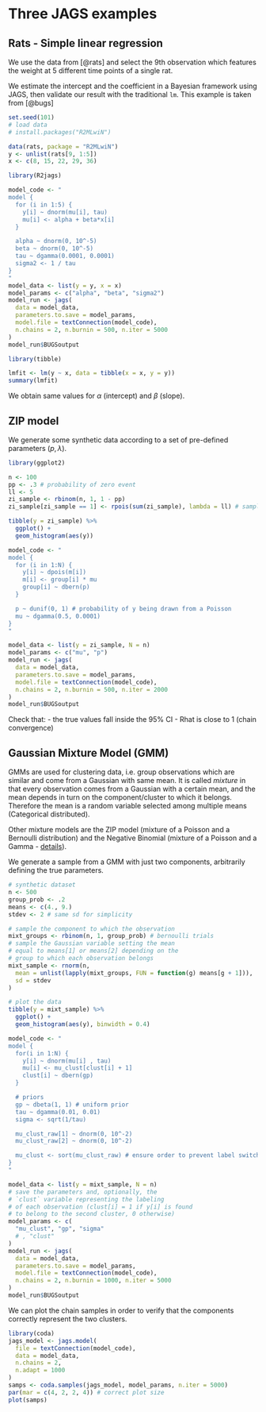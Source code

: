 # Three JAGS examples

## Rats - Simple linear regression

We use the data from [@rats] and select the 9th
observation which features the weight at 5 different
time points of a single rat.

We estimate the intercept and the coefficient 
in a Bayesian framework using JAGS, 
then validate our result with the traditional `lm`.
This example is taken from [@bugs]

```r
set.seed(101)
# load data
# install.packages("R2MLwiN")

data(rats, package = "R2MLwiN")
y <- unlist(rats[9, 1:5])
x <- c(8, 15, 22, 29, 36)
```
```r
library(R2jags)

model_code <- "
model {
  for (i in 1:5) {
    y[i] ~ dnorm(mu[i], tau)
    mu[i] <- alpha + beta*x[i]
  }

  alpha ~ dnorm(0, 10^-5)
  beta ~ dnorm(0, 10^-5)
  tau ~ dgamma(0.0001, 0.0001)
  sigma2 <- 1 / tau
}
"
model_data <- list(y = y, x = x)
model_params <- c("alpha", "beta", "sigma2")
model_run <- jags(
  data = model_data,
  parameters.to.save = model_params,
  model.file = textConnection(model_code),
  n.chains = 2, n.burnin = 500, n.iter = 5000
)
model_run$BUGSoutput
```
```r
library(tibble)

lmfit <- lm(y ~ x, data = tibble(x = x, y = y))
summary(lmfit)
```
We obtain same values for $\alpha$ (intercept) and $\beta$ (slope).

## ZIP model

We generate some synthetic data according to a set of
pre-defined parameters ($p, \lambda$).

```r
library(ggplot2)

n <- 100
pp <- .3 # probability of zero event
ll <- 5
zi_sample <- rbinom(n, 1, 1 - pp)
zi_sample[zi_sample == 1] <- rpois(sum(zi_sample), lambda = ll) # sample poisson

tibble(y = zi_sample) %>%
  ggplot() +
  geom_histogram(aes(y))
```

```r
model_code <- "
model {
  for (i in 1:N) {
    y[i] ~ dpois(m[i])
    m[i] <- group[i] * mu
    group[i] ~ dbern(p)
  }

  p ~ dunif(0, 1) # probability of y being drawn from a Poisson
  mu ~ dgamma(0.5, 0.0001)
}
"

model_data <- list(y = zi_sample, N = n)
model_params <- c("mu", "p")
model_run <- jags(
  data = model_data,
  parameters.to.save = model_params,
  model.file = textConnection(model_code),
  n.chains = 2, n.burnin = 500, n.iter = 2000
)
model_run$BUGSoutput
```

Check that:
- the true values fall inside the 95% CI
- Rhat is close to 1 (chain convergence)

## Gaussian Mixture Model (GMM)

GMMs are used for clustering data, i.e. group
observations which are similar and come from a Gaussian
with same mean.
It is called _mixture_ in that every observation comes from
a Gaussian with a certain mean, and the mean depends in turn on
the component/cluster to which it belongs. Therefore the mean is
a random variable selected among multiple means (Categorical distributed).

Other mixture models are the ZIP model (mixture of a Poisson and a Bernoulli
distribution) and the Negative Binomial (mixture of a Poisson and a Gamma -
[details](https://en.wikipedia.org/wiki/Negative_binomial_distribution#Gamma%E2%80%93Poisson_mixture)).

We generate a sample from a GMM with just two components, arbitrarily
defining the true parameters.

```r
# synthetic dataset
n <- 500
group_prob <- .2
means <- c(4., 9.)
stdev <- 2 # same sd for simplicity

# sample the component to which the observation
mixt_groups <- rbinom(n, 1, group_prob) # bernoulli trials
# sample the Gaussian variable setting the mean
# equal to means[1] or means[2] depending on the
# group to which each observation belongs
mixt_sample <- rnorm(n,
  mean = unlist(lapply(mixt_groups, FUN = function(g) means[g + 1])),
  sd = stdev
)

# plot the data
tibble(y = mixt_sample) %>%
  ggplot() +
  geom_histogram(aes(y), binwidth = 0.4)
```

```r
model_code <- "
model {
  for(i in 1:N) {
    y[i] ~ dnorm(mu[i] , tau)
    mu[i] <- mu_clust[clust[i] + 1]
    clust[i] ~ dbern(gp)
  }

  # priors
  gp ~ dbeta(1, 1) # uniform prior
  tau ~ dgamma(0.01, 0.01)
  sigma <- sqrt(1/tau)

  mu_clust_raw[1] ~ dnorm(0, 10^-2)
  mu_clust_raw[2] ~ dnorm(0, 10^-2)

  mu_clust <- sort(mu_clust_raw) # ensure order to prevent label switch
}
"

model_data <- list(y = mixt_sample, N = n)
# save the parameters and, optionally, the
# `clust` variable representing the labeling
# of each observation (clust[i] = 1 if y[i] is found
# to belong to the second cluster, 0 otherwise)
model_params <- c(
  "mu_clust", "gp", "sigma"
  # , "clust"
)
model_run <- jags(
  data = model_data,
  parameters.to.save = model_params,
  model.file = textConnection(model_code),
  n.chains = 2, n.burnin = 1000, n.iter = 5000
)
model_run$BUGSoutput
```

We can plot the chain samples in order to verify that the
components correctly represent the two clusters.

```r
library(coda)
jags_model <- jags.model(
  file = textConnection(model_code),
  data = model_data,
  n.chains = 2,
  n.adapt = 1000
)
samps <- coda.samples(jags_model, model_params, n.iter = 5000)
par(mar = c(4, 2, 2, 4)) # correct plot size
plot(samps)
```

